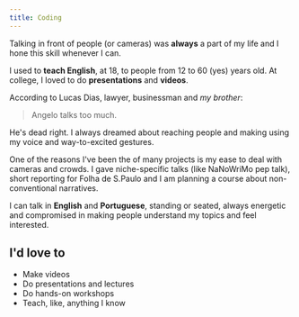 ```yaml
---
title: Coding
---
```


Talking in front of people (or cameras) was **always** a part of my life and I hone this skill whenever I can.

I used to **teach English**, at 18, to people from 12 to 60 (yes) years old. At college, I loved to do **presentations** and **videos**.

According to Lucas Dias, lawyer, businessman and _my brother_:

> Angelo talks too much.

He's dead right. I always dreamed about reaching people and making using my voice and way-to-excited gestures.

One of the reasons I've been the of many projects is my ease to deal with cameras and crowds. I gave niche-specific talks (like NaNoWriMo pep talk), short reporting for Folha de S.Paulo and I am planning a course about non-conventional narratives.

I can talk in **English** and **Portuguese**, standing or seated, always energetic and compromised in making people understand my topics and feel interested.

## I'd love to

- Make videos
- Do presentations and lectures
- Do hands-on workshops
- Teach, like, anything I know

